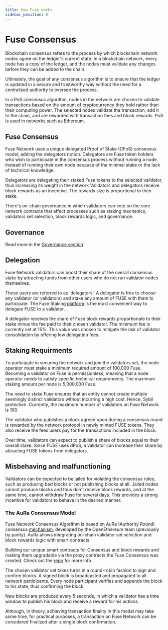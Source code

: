 ```yaml
---
title: How Fuse works
sidebar_position: 0
---
```


# Fuse Consensus

Blockchain consensus refers to the process by which blockchain network nodes agree on the ledger's current state. In a blockchain network, every node has a copy of the ledger, and the nodes must validate any changes before they can be added to the chain.

Ultimately, the goal of any consensus algorithm is to ensure that the ledger is updated in a secure and trustworthy way without the need for a centralized authority to oversee the process.

In a PoS consensus algorithm, nodes in the network are chosen to validate transactions based on the amount of cryptocurrency they hold rather than their computing power. The selected nodes validate the transaction, add it to the chain, and are rewarded with transaction fees and block rewards. PoS is used in networks such as Ethereum.

## Fuse Consensus

Fuse Network uses a unique delegated Proof of Stake (DPoS) consensus model, adding the delegators notion. Delegators are Fuse token holders who wish to participate in the consensus process without running a node. Instead of running their own node because of the minimal stake or the lack of technical knowledge. 

Delegators are delegating their staked Fuse tokens to the selected validator, thus increasing its weight in the network Validators and delegators receive block rewards as an incentive. The rewards size is proportional to their stake. 

There's on-chain governance in which validators can vote on the core network contracts that affect processes such as staking mechanics, validators set selection, block rewards logic, and governance. 

## Governance

Read more in the [Governance section](../../ecosystem/fuse-governance-and-development)

## Delegation

Fuse Network validators can boost their share of the overall consensus stake by attracting funds from other users who do not run validator nodes themselves. 

Those users are referred to as 'delegators.' A delegator is free to choose any validator (or validators) and stake any amount of FUSE with them to participate. The Fuse Staking [platform](https://staking.fuse.io) is the most convenient way to delegate FUSE to a validator. 

A delegator receives the share of Fuse block rewards proportionate to their stake minus the fee paid to their chosen validator. The minimum fee is currently set at 15%. This value was chosen to mitigate the risk of validator consolidation by offering low delegation fees. 

## Staking Requirments

To participate in securing the network and join the validators set, the node operator must stake a minimum required amount of 100,000 Fuse. Becoming a validator on Fuse is permissionless, meaning that a node operator needs to satisfy specific technical requirements. The maximum staking amount per node is 5,000,000 Fuse.

The need to stake Fuse ensures that an entity cannot create multiple seemingly distinct validators without incurring a high cost. Hence, Sybil protection. Currently, the maximum number of validators on Fuse Network is 100.

The validator who publishes a block agreed upon during a consensus round is rewarded by the network protocol in newly minted FUSE tokens. They also receive the fees users pay for the transactions included in the block.

Over time, validators can expect to publish a share of blocks equal to their overall stake. Since FUSE uses dPoS, a validator can increase their share by attracting FUSE tokens from delegators.

## Misbehaving and malfunctioning

Validators can be expected to be jailed for violating the consensus rules, such as producing bad blocks or not publishing blocks at all. Jailed nodes cannot produce blocks and thus don't receive block rewards, and at the same time, cannot withdraw Fuse for several days. This provides a strong incentive for validators to behave in the desired manner.

### The AuRa Consensus Model

Fuse Network Consensus Algorithm is based on AuRa (Authority Round) consensus [mechanism](https://openethereum.github.io/Aura), developed by the OpenEthereum team (previously by parity). AuRa allows integrating on-chain validator set selection and block rewards logic with smart contracts. 

Building our unique smart contracts for Consensus and block rewards and making them upgradable via the proxy contracts the Fuse Consensus was created. Check out the [repo](https://github.com/fuseio/fuse-network) for more info.

The chosen validator set takes turns in a round-robin fashion to sign and confirm blocks. A signed block is broadcasted and propagated to all network participants. Every node participant verifies and appends the block to his state, thus confirming the block.

New blocks are produced every 5 seconds, in which a validator has a time window to publish his block and receive a reward for his actions. 

Although, in theory, achieving transaction finality in this model may take some time, for practical purposes, a transaction on Fuse Network can be considered finalized after a single block confirmation.  
